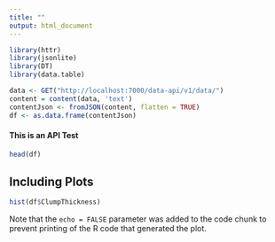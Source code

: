 ```yaml
---
title: ""
output: html_document
---
```

``` r

library(httr)
library(jsonlite)
library(DT)
library(data.table)


```


```r

data <- GET("http://localhost:7000/data-api/v1/data/")
content = content(data, 'text')
contentJson <- fromJSON(content, flatten = TRUE)
df <- as.data.frame(contentJson)

```

<h4>This is an API Test</h4>

```r
head(df)
```

## Including Plots

```r
hist(df$ClumpThickness)
```

Note that the `echo = FALSE` parameter was added to the code chunk to prevent printing of the R code that generated the plot.
